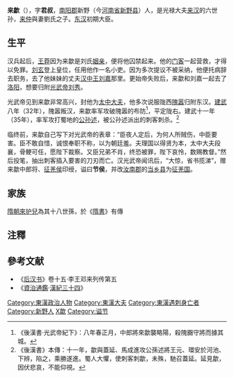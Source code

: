 {{東亞男性歷史人物
|名稱 =征羌侯来歙
|身份 =
|國家 =中国
|時代 =[[东汉|东汉]]
|最高職務 =
|主君 = [[王莽|王莽]]→[[更始帝|更始帝]]刘玄→[[汉光武帝|汉光武帝]]刘秀
|前任 = 
|繼任 = 
|姓 =来
|名 =歙
|姓名 =来歙
|字 =
|官職 =[[太中大夫|太中大夫]]
|封爵 =[[征羌侯|征羌侯]]
|封地 =[[征羌国|征羌国]]
|籍貫 =
|出身地 =
|府邸 =
|世系 = 
|初名 =
|小字 =
|別名 =
|號 =
|其他名號 =
|出生地點 =
|諡號 = 節侯
|父親 =[[来仲|来仲]]
|嫡母 =
|母親 =
|兄弟 = [[来由|来由]]
|子 = [[来襃|来襃]]
|其他親屬 =
}}

'''来歙'''（{{bd|？||35年||catIdx=L来}}），字'''君叔'''，[[南阳郡|南阳郡]]新野（今[[河南省|河南省]][[新野县|新野县]]）人，是光禄大夫[[来汉|来汉]]的六世孙，[[来仲|来仲]]與妻劉氏之子。[[东汉|东汉]]初期大臣。

== 生平 ==
汉兵起后，[[王莽|王莽]]因为来歙是刘氏[[姻亲|姻亲]]，便将他囚禁起来。他的[[门客|门客]]一起营救，才得以免罪。[[更始帝|刘玄]]登上皇位，任用他作一名小吏。因为多次提议不被采纳，他便托病辞去职务，去了他妹妹的丈夫[[汉中王|汉中王]][[刘嘉_(顺阳侯)|刘嘉]]那里。更始帝失败后，来歙和刘嘉一起去了[[洛阳|洛阳]]，想要归附[[光武帝|光武帝]][[刘秀|刘秀]]。

光武帝见到来歙非常高兴，封他为[[太中大夫|太中大夫]]，他多次说服陇西[[隗嚣|隗嚣]]归附东汉。[[建武_(汉)|建武]]八年（32年），隗嚣叛汉，来歙率军攻破隗嚣的布防<ref>《後漢書·光武帝紀下》：八年春正月，中郎將來歙襲略陽，殺隗嚻守將而據其城。</ref>，平定陇右。建武十一年（35年），率军攻打蜀地的[[公孙述|公孙述]]，被公孙述派出的刺客刺杀。<ref>《後漢書》本傳：十一年，歙與蓋延、馬成進攻公孫述將王元、環安於河池、下辨，陷之，乘勝遂進。蜀人大懼，使刺客刺歙，未殊，馳召蓋延。延見歙，因伏悲哀，不能仰視。</ref>

临终前，来歙自己写下对光武帝的表章：“臣夜人定后，为何人所贼伤，中臣要害。臣不敢自惜，诚恨奉职不称，以为朝廷羞。夫理国以得贤为本，太中大夫段襄，骨鲠可任，愿陛下裁察。又臣兄弟不肖，终恐被罪，陛下哀怜，数赐教督。”然后投笔，抽出刺客插入要害的刀刃而亡。汉光武帝闻讯后，“大惊，省书揽涕”，赠来歙中郎将、[[征羌侯|征羌侯]]印绶，谥曰'''节侯'''，并改[[汝南郡|汝南郡]]的[[当乡县|当乡县]]为[[征羌国|征羌国]]。

== 家族 ==
{{chart/start}}
{{chart | | | | | | | | | | | | | | | | | | | | | | | | | | | UR | | | | | | | | | | | | | | | | | UR=[[光禄大夫|光禄大夫]][[来汉|来汉]] }}
{{chart | | | | | | | | | | | | | | | | | | | | | | | | | | | |Q| | | | | | | | | | | | | | | | }}
{{chart | | | | | | | | | | | | | | | | | | | | | | | | | | | UR | | | | | | | | | | | | | | | | | UR=[[谏大夫|谏大夫]][[来仲|来仲]] }}
{{chart | | | | | | | | | | | | | | | | | | | | | | | | | | | |)|-|-|-|-|-|.| | | | | | | | | | }}
{{chart | | | | | | | | | | | | | | | | | | | | | | | | | | | UR | | | | UR1 | | | | | | | | | | | | | UR=征羌節侯来歙 | UR1=[[宜西侯|宜西侯]][[来由|来由]] }}
{{chart | | | | | | | | | | | | | | | | | | | | | | | | | | | |!| | | | | | | | | | | | | | | | }}
{{chart | | | | | | | | | | | | | | | | | | | | | | | | | | | UR | | | | | | | | | | | | | | | | | UR=征羌侯[[来襃|来襃]] }}
{{chart | | | | | | | | | | | | | | | | | | | | | | | | | | | |!| | | | | | | | | | | | | | | | }}
{{chart | | | | | | | | | | | | | | | | | | | | | | | | | | | UR |y| UR1 | | | | | | | | | | | | | | | UR=征羌世子[[来稜|来稜]] | UR1=武安公主[[刘惠_(武安公主)|刘惠]] }}
{{chart | | | | | | | | | | | | | | | | | | | | | |,|-|-|-|-|-|v|-|^|-|-|-|.| | | | | | | | | | }}
{{chart | | | | | | | | | | | | | | | | | | | | | UR | | | | UR1 | | | | UR2 | | | | | | | | | | | | | | | UR=征羌侯[[来历|来历]] | UR1=[[步兵校尉|步兵校尉]][[来祉|来祉]] | UR2=[[黄门侍郎|黄门侍郎]][[来超|来超]]}}
{{chart | | | | | | | | | | | | | | | | | | | | | |!| | | | | | | | | | | | | | | | | | | | | | | }}
{{chart | | | | | | | | | | | | | | | | | | | | | UR |y| UR1 | | | | | | | | | | | | | | | | | | | | | | UR=征羌侯[[来定|来定]] | UR1=平氏公主[[刘直得|刘直得]]  }}
{{chart | | | | | | | | | | | | | | | | | |,|-|-|-|-|-|^|-|-|-|-|-|.| | | | | | | | | | | | | | | }}
{{chart | | | | | | | | | | | | | | | | | UR | | | | | | | | | | UR1 | | | | | | | | | | | | | | | | | | UR=征羌侯[[来虎|来虎]] | UR1=[[司空|司空]][[来艳|来艳]]  }}
{{chart | | | | | | | | | | | | | | | | | | | | | | | |,|-|-|-|-|-|(| | | | | | | | | | | | | | }}
{{chart | | | | | | | | | | | | | | | | | | | URX |~| UR | | | | UR1 | | | | | | | | | | | | | | | | | | | | | URX=[[关内侯|关内侯]][[黄琬|黄琬]]| UR=来氏| UR1=[[虎贲中郎将|虎贲中郎将]][[来敏|来敏]] }}
{{chart | | | | | | | | | | | | | | | | | | | | | | | | | | | | | |!| | | | | | | | | | | | | | }}
{{chart | | | | | | | | | | | | | | | | | | | | | | | | | | | | | UR | | | | | | | | | | | | | | | | | | UR=[[参军|参军]][[来忠|来忠]] }}
{{chart/end}}
[[隋朝|隋朝]][[來护兒|來护兒]]為其十八世孫，於《[[隋書|隋書]]》有傳

==注釋==
{{reflist}}
==參考文献==
*《[[后汉书|后汉书]]》卷十五·李王邓来列传第五
*《[[資治通鑑|資治通鑑]]·[[s:資治通鑑/卷042|漢紀三十四]]》

{{DEFAULTSORT:L來歙}}
[[Category:東漢政治人物|Category:東漢政治人物]]
[[Category:東漢大夫|Category:東漢大夫]]
[[Category:東漢遇刺身亡者|Category:東漢遇刺身亡者]]
[[Category:新野人|Category:新野人]]
[[Category:来姓|X歙]]
[[Category:谥节|Category:谥节]]